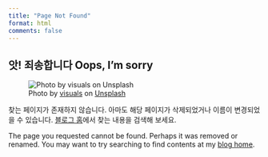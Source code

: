 ```yaml
---
title: "Page Not Found"
format: html 
comments: false
---
```


## 앗! 죄송합니다 Oops, I'm sorry

![Photo by <a href="https://unsplash.com/@visuals?utm_content=creditCopyText&utm_medium=referral&utm_source=unsplash">visuals</a> on <a href="https://unsplash.com/photos/blue-and-white-star-illustration-JpTY4gUviJM?utm_content=creditCopyText&utm_medium=referral&utm_source=unsplash">Unsplash</a>
  ](images/404_error.webp) 

찾는 페이지가 존재하지 않습니다. 아마도 해당 페이지가 삭제되었거나 이름이 변경되었을 수 있습니다. [블로그 홈](https://seheeopark.rbind.io)에서 찾는 내용을 검색해 보세요.

The page you requested cannot be found. Perhaps it was removed or renamed. 
You may want to try searching to find contents at my [blog home](https://seheeopark.rbind.io). 
